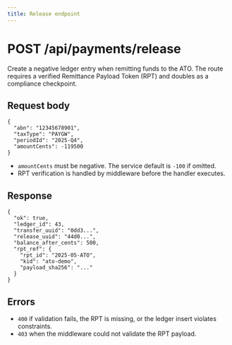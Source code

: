```yaml
---
title: Release endpoint
---
```


# POST /api/payments/release

Create a negative ledger entry when remitting funds to the ATO. The route requires a verified Remittance Payload Token (RPT) and
doubles as a compliance checkpoint.

## Request body

```
{
  "abn": "12345678901",
  "taxType": "PAYGW",
  "periodId": "2025-Q4",
  "amountCents": -119500
}
```

- `amountCents` must be negative. The service default is `-100` if omitted.
- RPT verification is handled by middleware before the handler executes.

## Response

```
{
  "ok": true,
  "ledger_id": 43,
  "transfer_uuid": "0dd3...",
  "release_uuid": "44d0...",
  "balance_after_cents": 500,
  "rpt_ref": {
    "rpt_id": "2025-05-ATO",
    "kid": "ato-demo",
    "payload_sha256": "..."
  }
}
```

## Errors

- `400` if validation fails, the RPT is missing, or the ledger insert violates constraints.
- `403` when the middleware could not validate the RPT payload.
